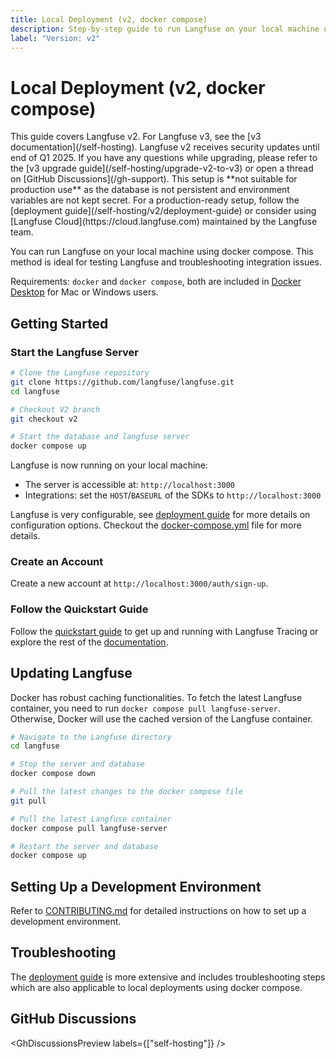 ```yaml
---
title: Local Deployment (v2, docker compose)
description: Step-by-step guide to run Langfuse on your local machine using docker compose.
label: "Version: v2"
---
```



# Local Deployment (v2, docker compose)

<Callout type="info">
  This guide covers Langfuse v2. For Langfuse v3, see the [v3
  documentation](/self-hosting). Langfuse v2 receives security updates until end
  of Q1 2025. If you have any questions while upgrading, please refer to the [v3
  upgrade guide](/self-hosting/upgrade-v2-to-v3) or open a thread on [GitHub
  Discussions](/gh-support).
</Callout>

<Callout type="warning">
  This setup is **not suitable for production use** as the database is not
  persistent and environment variables are not kept secret. For a
  production-ready setup, follow the [deployment
  guide](/self-hosting/v2/deployment-guide) or consider using [Langfuse
  Cloud](https://cloud.langfuse.com) maintained by the Langfuse team.
</Callout>

You can run Langfuse on your local machine using docker compose. This method is ideal for testing Langfuse and troubleshooting integration issues.

Requirements: `docker` and `docker compose`, both are included in [Docker Desktop](https://docs.docker.com/get-docker/)
for Mac or Windows users.

## Getting Started

<Steps>

### Start the Langfuse Server

```bash
# Clone the Langfuse repository
git clone https://github.com/langfuse/langfuse.git
cd langfuse

# Checkout V2 branch
git checkout v2

# Start the database and langfuse server
docker compose up
```

Langfuse is now running on your local machine:

- The server is accessible at: `http://localhost:3000`
- Integrations: set the `HOST`/`BASEURL` of the SDKs to `http://localhost:3000`

Langfuse is very configurable, see [deployment guide](/self-hosting/v2/deployment-guide) for more details on configuration options.
Checkout the [docker-compose.yml](https://github.com/langfuse/langfuse/blob/v2/docker-compose.yml) file for more details.

### Create an Account

Create a new account at `http://localhost:3000/auth/sign-up`.

### Follow the Quickstart Guide

Follow the [quickstart guide](/docs/get-started) to get up and running with Langfuse Tracing or explore the rest of the [documentation](/docs).

</Steps>

## Updating Langfuse

Docker has robust caching functionalities. To fetch the latest Langfuse container, you need to run `docker compose pull langfuse-server`. Otherwise, Docker will use the cached version of the Langfuse container.

```bash
# Navigate to the Langfuse directory
cd langfuse

# Stop the server and database
docker compose down

# Pull the latest changes to the docker compose file
git pull

# Pull the latest Langfuse container
docker compose pull langfuse-server

# Restart the server and database
docker compose up
```

## Setting Up a Development Environment

Refer to [CONTRIBUTING.md](https://github.com/langfuse/langfuse/blob/main/CONTRIBUTING.md) for detailed instructions on how to set up a development environment.

## Troubleshooting

The [deployment guide](/self-hosting/v2/deployment-guide) is more extensive and includes troubleshooting steps which are also applicable to local deployments using docker compose.

## GitHub Discussions


<GhDiscussionsPreview labels={["self-hosting"]} />
